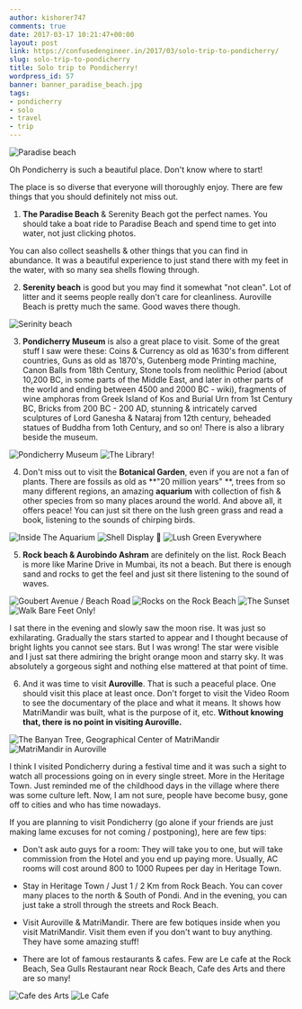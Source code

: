 ```yaml
---
author: kishorer747
comments: true
date: 2017-03-17 10:21:47+00:00
layout: post
link: https://confusedengineer.in/2017/03/solo-trip-to-pondicherry/
slug: solo-trip-to-pondicherry
title: Solo trip to Pondicherry!
wordpress_id: 57
banner: banner_paradise_beach.jpg
tags:
- pondicherry
- solo
- travel
- trip
---
```


<img src="./banner_paradise_beach.jpg" alt="Paradise beach" />

Oh Pondicherry is such a beautiful place. Don't know where to start!

The place is so diverse that everyone will thoroughly enjoy. There are few things that you should definitely not miss out.



 	
  1. **The Paradise Beach** & Serenity Beach got the perfect names. You should take a boat ride to Paradise Beach and spend time to get into water, not just clicking photos.


You can also collect seashells & other things that you can find in abundance. It was a beautiful experience to just stand there with my feet in the water, with so many sea shells flowing through.

  2. **Serenity beach** is good but you may find it somewhat "not clean". Lot of litter and it seems people really don't care for cleanliness. Auroville Beach is pretty much the same. Good waves there though.

![Serinity beach ](./images/serenity_beach.jpg)

  3. **Pondicherry Museum** is also a great place to visit. Some of the great stuff I saw were these: Coins & Currency as old as 1630's from different countries, Guns as old as 1870's, Gutenberg mode Printing machine, Canon Balls from 18th Century, Stone tools from neolithic Period (about 10,200 BC, in some parts of the Middle East, and later in other parts of the world and ending between 4500 and 2000 BC - wiki), fragments of wine amphoras from Greek Island of Kos and Burial Urn from 1st Century BC, Bricks from 200 BC - 200 AD, stunning & intricately carved sculptures of Lord Ganesha & Nataraj from 12th century, beheaded statues of Buddha from 1oth Century, and so on!
There is also a library beside the museum.

![Pondicherry Museum ](./images/museum.jpg)
![The Library! ](./images/library.jpg)

  4. Don't miss out to visit the **Botanical Garden**, even if you are not a fan of plants. There are fossils as old as **"20 million years" **, trees from so many different regions, an amazing **aquarium** with collection of fish & other species from so many places around the world.
And above all, it offers peace! You can just sit there on the lush green grass and read a book, listening to the sounds of chirping birds.

![Inside The Aquarium ](./images/aquarium.jpg)
![Shell Display 🙂 ](./images/shell_display.jpg)
![Lush Green Everywhere ](./images/Lush_Green_Everywhere.jpg)


  5. **Rock beach & Aurobindo Ashram** are definitely on the list. Rock Beach is more like Marine Drive in Mumbai, its not a beach. But there is enough sand and rocks to get the feel and just sit there listening to the sound of waves.


![Goubert Avenue / Beach Road ](./images/Goubert_Avenue_Beach_Road.jpg)
![Rocks on the Rock Beach ](./images/rock_beach.jpg)
![The Sunset ](./images/sunset.jpg)
![Walk Bare Feet Only! ](./images/sand.jpg)


I sat there in the evening and slowly saw the moon rise. It was just so exhilarating. Gradually the stars started to appear and I thought because of bright lights you cannot see stars. But I was wrong! The star were visible and I just sat there admiring the bright orange moon and starry sky. It was absolutely a gorgeous sight and nothing else mattered at that point of time.

  6. And it was time to visit **Auroville**. That is such a peaceful place. One should visit this place at least once. Don't forget to visit the Video Room to see the documentary of the place and what it means. It shows how MatriMandir was built, what is the purpose of it, etc. **Without knowing that, there is no point in visiting Auroville.**


![The Banyan Tree, Geographical Center of MatriMandir ](./images/banyan_tree.jpg)
![MatriMandir in Auroville ](./images/matri_mandir.jpg)


I think I visited Pondicherry during a festival time and it was such a sight to watch all processions going on in every single street. More in the Heritage Town. Just reminded me of the childhood days in the village where there was some culture left. Now, I am not sure, people have become busy, gone off to cities and who has time nowadays.

If you are planning to visit Pondicherry (go alone if your friends are just making lame excuses for not coming / postponing), here are few tips:


 	
  * Don't ask auto guys for a room: They will take you to one, but will take commission from the Hotel and you end up paying more. Usually, AC rooms will cost around 800 to 1000 Rupees per day in Heritage Town.

 	
  * Stay in Heritage Town / Just 1 / 2 Km from Rock Beach. You can cover many places to the north & South of Pondi. And in the evening, you can just take a stroll through the streets and Rock Beach.

 	
  * Visit Auroville & MatriMandir. There are few botiques inside when you visit MatriMandir. Visit them even if you don't want to buy anything. They have some amazing stuff!

 	
  * There are lot of famous restaurants & cafes. Few are Le cafe at the Rock Beach, Sea Gulls Restaurant near Rock Beach, Cafe des Arts and there are so many!


![Cafe des Arts ](./images/cafe_des_arts.jpg)
![Le Cafe ](./images/le_cafe.jpg)
